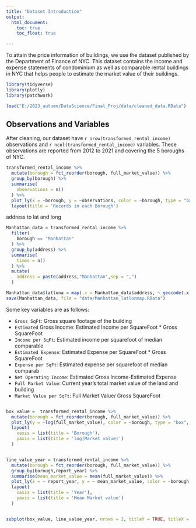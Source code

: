 ```yaml
---
title: "Dataset Introduction"
output: 
  html_document:
    toc: true
    toc_float: true

---
```


To attain the price information of buildings, we use the dataset published by the Department of Finance of NYC. This dataset contains the income and expense statements of condominium as well as comparable  rental buildings in NYC that helps people to estimate the market value of their buildings. 

```r
library(tidyverse)
library(plotly)
library(patchwork)

load("E:/2023_autumn/DataScience/Final_Proj/data/cleaned_data.RData")
```

## Observations and Variables

After cleaning, our dataset have `r nrow(transformed_rental_income)` observations and `r ncol(transformed_rental_income)` variables. These observations are reported from 2012 to 2021 and covering the 5 boroughs of NYC.

```r
transformed_rental_income %>% 
  mutate(borough = fct_reorder(borough, full_market_value)) %>% 
  group_by(borough) %>%
  summarise(
    observations = n()
  ) %>%
  plot_ly(x = ~borough, y = ~observations, color = ~borough, type = "bar", colors = "viridis") %>%
  layout(title = 'Records in each Borough')
```
address to lat and long

```r
Manhattan_data = transformed_rental_income %>%
  filter(
    borough == "Manhattan"
  ) %>% 
  group_by(address) %>%
  summarise(
    times = n()
  ) %>%
  mutate(
    address = paste(address,"Manhattan",sep = ",")
  )

Manhattan_data$latlona = map(.x = Manhattan_data$address, ~ geocode(.x, output = "latlona", source = "google"))
save(Manhattan_data, file = "data/Manhattan_latlonmap.RData")
```



Some key variables are as follows:

- `Gross SqFt`: Gross square footage of the building
- `Estimated` Gross Income: Estimated Income per SquareFoot * Gross SquareFoot
- `Income per SqFt`: Estimated income per squarefoot of median comparable
- `Estimated Expense`: Estimated Expense per SquareFoot * Gross SquareFoot
- `Expense per SqFt`: Estimated expense per squarefoot of median comparab
- `Net Operating Income`: Estimated Gross Income-Estimated Expense
- `Full Market Value`: Current year’s total market value of the land and building
- `Market Value per SqFt`: Full Market Value/ Gross SquareFoot

```r

```


```r
box_value =  transformed_rental_income %>% 
  mutate(borough = fct_reorder(borough, full_market_value)) %>% 
  plot_ly(y = ~log(full_market_value), color = ~borough, type = "box", colors = "viridis") %>%
  layout(
    xaxis = list(title = 'Borough'),
    yaxis = list(title = 'log(Market value)')
  )


line_value_year = transformed_rental_income %>% 
  mutate(borough = fct_reorder(borough, full_market_value)) %>% 
  group_by(borough,report_year) %>% 
  summarise(mean_market_value = mean(full_market_value)) %>%
  plot_ly(x = ~ report_year, y = ~ mean_market_value, color = ~borough, type = "scatter",mode = 'lines', colors = "viridis",showlegend = F) %>%
  layout(
    xaxis = list(title = 'Year'),
    yaxis = list(title = 'Mean Market value')
  )


subplot(box_value, line_value_year, nrows = 2, titleY = TRUE, titleX = TRUE, margin = 0.1)
```

